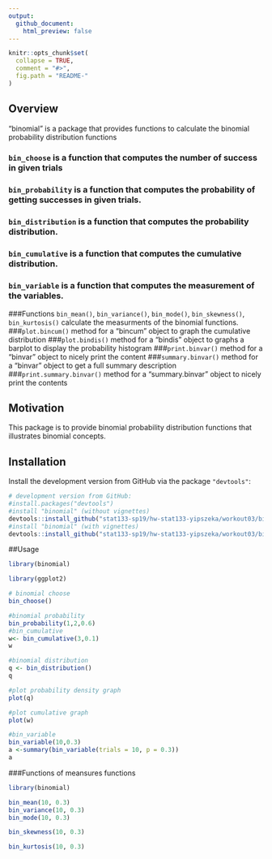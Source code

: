 ```yaml
---
output:
  github_document:
    html_preview: false
---
```



```r
knitr::opts_chunk$set(
  collapse = TRUE,
  comment = "#>",
  fig.path = "README-"
)
```

## Overview

"binomial" is a package that provides functions to calculate the binomial probability distribution functions


### `bin_choose` is a function that computes the number of success in given trials
### `bin_probability` is a function that computes the probability of getting successes in given trials.
### `bin_distribution` is a function that computes the probability distribution.
### `bin_cumulative` is a function that computes the cumulative distribution.
### `bin_variable` is a function that computes the measurement of the variables.
###Functions `bin_mean()`, `bin_variance()`, `bin_mode()`, `bin_skewness()`, `bin_kurtosis()` calculate the measurments of the binomial functions.
###`plot.bincum()` method for a "bincum" object to graph the cumulative distribution
###`plot.bindis()` method for a "bindis" object to graphs a barplot to display the probability histogram
###`print.binvar()` method for a "binvar" object to nicely print the content
###`summary.binvar()` method for a "binvar" object to get a full summary description
###`print.summary.binvar()` method for a "summary.binvar" object to nicely print the contents


## Motivation

This package is to provide binomial probability distribution functions that illustrates binomial concepts. 


## Installation

Install the development version from GitHub via the package `"devtools"`:

```r


# development version from GitHub:
#install.packages("devtools") 
#install "binomial" (without vignettes)
devtools::install_github("stat133-sp19/hw-stat133-yipszeka/workout03/binomial")
#install "binomial" (with vignettes)
devtools::install_github("stat133-sp19/hw-stat133-yipszeka/workout03/binomial", build_vignettes = TRUE)


```


##Usage 

```r

library(binomial)

library(ggplot2)

# binomial choose 
bin_choose()

#binomial probability 
bin_probability(1,2,0.6)
#bin_cumulative
w<- bin_cumulative(3,0.1)
w

#binomial distribution
q <- bin_distribution()
q

#plot probability density graph
plot(q)

#plot cumulative graph
plot(w)

#bin_variable
bin_variable(10,0.3)
a <-summary(bin_variable(trials = 10, p = 0.3))
a

```
###Functions of meansures functions
```r

library(binomial)

bin_mean(10, 0.3)
bin_variance(10, 0.3)
bin_mode(10, 0.3)

bin_skewness(10, 0.3)

bin_kurtosis(10, 0.3)


```



